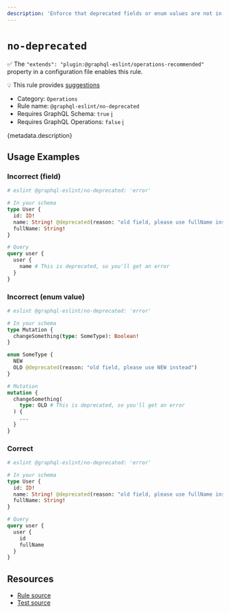 ```yaml
---
description: 'Enforce that deprecated fields or enum values are not in use by operations.'
---
```


# `no-deprecated`

✅ The `"extends": "plugin:@graphql-eslint/operations-recommended"` property in a configuration file
enables this rule.

💡 This rule provides
[suggestions](https://eslint.org/docs/developer-guide/working-with-rules#providing-suggestions)

- Category: `Operations`
- Rule name: `@graphql-eslint/no-deprecated`
- Requires GraphQL Schema: `true`
  [ℹ️](/docs/getting-started#extended-linting-rules-with-graphql-schema)
- Requires GraphQL Operations: `false`
  [ℹ️](/docs/getting-started#extended-linting-rules-with-siblings-operations)

{metadata.description}

## Usage Examples

### Incorrect (field)

```graphql
# eslint @graphql-eslint/no-deprecated: 'error'

# In your schema
type User {
  id: ID!
  name: String! @deprecated(reason: "old field, please use fullName instead")
  fullName: String!
}

# Query
query user {
  user {
    name # This is deprecated, so you'll get an error
  }
}
```

### Incorrect (enum value)

```graphql
# eslint @graphql-eslint/no-deprecated: 'error'

# In your schema
type Mutation {
  changeSomething(type: SomeType): Boolean!
}

enum SomeType {
  NEW
  OLD @deprecated(reason: "old field, please use NEW instead")
}

# Mutation
mutation {
  changeSomething(
    type: OLD # This is deprecated, so you'll get an error
  ) {
    ...
  }
}
```

### Correct

```graphql
# eslint @graphql-eslint/no-deprecated: 'error'

# In your schema
type User {
  id: ID!
  name: String! @deprecated(reason: "old field, please use fullName instead")
  fullName: String!
}

# Query
query user {
  user {
    id
    fullName
  }
}
```

## Resources

- [Rule source](https://github.com/B2o5T/graphql-eslint/tree/master/packages/plugin/src/rules/no-deprecated.ts)
- [Test source](https://github.com/B2o5T/graphql-eslint/tree/master/packages/plugin/__tests__/no-deprecated.spec.ts)
